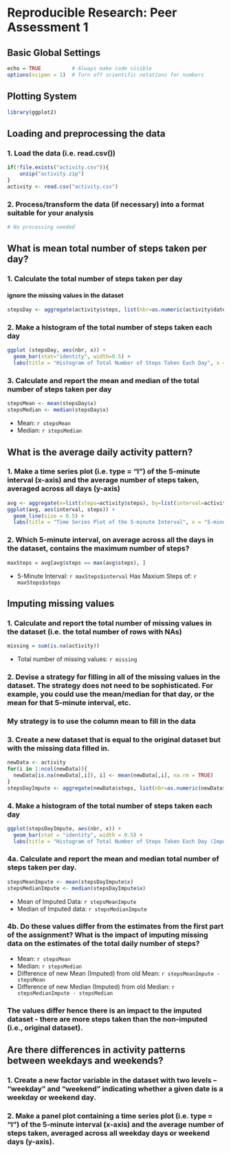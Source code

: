 
# Reproducible Research: Peer Assessment 1
## Basic Global Settings
```r
echo = TRUE          # Always make code visible
options(scipen = 1)  # Turn off scientific notations for numbers
```

## Plotting System
```r
library(ggplot2)
```

## Loading and preprocessing the data
### 1. Load the data (i.e. read.csv())
```r
if(!file.exists("activity.csv")){
    unzip("activity.zip")
}
activity <- read.csv("activity.csv")
```
### 2. Process/transform the data (if necessary) into a format suitable for your analysis
```r
# No processing needed
```

## What is mean total number of steps taken per day?
### 1. Calculate the total number of steps taken per day
#### ignore the missing values in the dataset
```r
stepsDay <- aggregate(activity$steps, list(nbr=as.numeric(activity$date), date=activity$date), FUN=sum, na.rm=TRUE)
```

### 2. Make a histogram of the total number of steps taken each day
```r
ggplot (stepsDay, aes(nbr, x)) + 
  geom_bar(stat="identity", width=0.5) +
  labs(title = "Histogram of Total Number of Steps Taken Each Day", x = "Day", y = "Total Number of Steps Taken Each Day")
```

### 3. Calculate and report the mean and median of the total number of steps taken per day
```r
stepsMean <- mean(stepsDay$x)
stepsMedian <- median(stepsDay$x)
```
* Mean: `r stepsMean`
* Median:  `r stepsMedian`

## What is the average daily activity pattern?
### 1. Make a time series plot (i.e. type = "l") of the 5-minute interval (x-axis) and the average number of steps taken, averaged across all days (y-axis)
```r
avg <- aggregate(x=list(steps=activity$steps), by=list(interval=activity$interval),  FUN=mean, na.rm=TRUE)
ggplot(avg, aes(interval, steps)) + 
  geom_line(size = 0.5) + 
  labs(title = "Time Series Plot of the 5-minute Interval", x = "5-minute Interval", y = "Average Number of Steps Taken")
```

### 2. Which 5-minute interval, on average across all the days in the dataset, contains the maximum number of steps?
```r
maxSteps = avg[avg$steps == max(avg$steps), ]
```

* 5-Minute Interval: `r maxSteps$interval` Has Maxium Steps of: `r maxSteps$steps`

## Imputing missing values
### 1. Calculate and report the total number of missing values in the dataset (i.e. the total number of rows with NAs)
```r
missing = sum(is.na(activity))
```

* Total number of missing values: `r missing`

### 2. Devise a strategy for filling in all of the missing values in the dataset. The strategy does not need to be sophisticated. For example, you could use the mean/median for that day, or the mean for that 5-minute interval, etc.

### My strategy is to use the column mean to fill in the data 
### 3. Create a new dataset that is equal to the original dataset but with the missing data filled in.
```r
newData <- activity
for(i in 1:ncol(newData)){
  newData[is.na(newData[,i]), i] <- mean(newData[,i], na.rm = TRUE)
}
stepsDayImpute <- aggregate(newData$steps, list(nbr=as.numeric(newData$date), date=newData$date), FUN=sum)
```

### 4. Make a histogram of the total number of steps taken each day  

```r
ggplot(stepsDayImpute, aes(nbr, x)) + 
  geom_bar(stat = "identity", width = 0.5) + 
  labs(title = "Histogram of Total Number of Steps Taken Each Day (Imputed)", x = "Day", y = "Total Number of Steps")
```

### 4a. Calculate and report the mean and median total number of steps taken per day.
```r
stepsMeanImpute <- mean(stepsDayImpute$x)
stepsMedianImpute <- median(stepsDayImpute$x)
```
* Mean of Imputed Data: `r stepsMeanImpute`
* Median of Imputed data:  `r stepsMedianImpute`

### 4b. Do these values differ from the estimates from the first part of the assignment? What is the impact of imputing missing data on the estimates of the total daily number of steps?

* Mean: `r stepsMean`
* Median:  `r stepsMedian`
* Difference of new Mean (Imputed) from old Mean: `r stepsMeanImpute - stepsMean`
* Difference of new Median (Imputed) from old Median: `r stepsMedianImpute - stepsMedian`

### The values differ hence there is an impact to the imputed dataset - there are more steps taken than the non-imputed (i.e., original dataset).

## Are there differences in activity patterns between weekdays and weekends?

### 1. Create a new factor variable in the dataset with two levels – “weekday” and “weekend” indicating whether a given date is a weekday or weekend day.

### 2. Make a panel plot containing a time series plot (i.e. type = "l") of the 5-minute interval (x-axis) and the average number of steps taken, averaged across all weekday days or weekend days (y-axis). 


